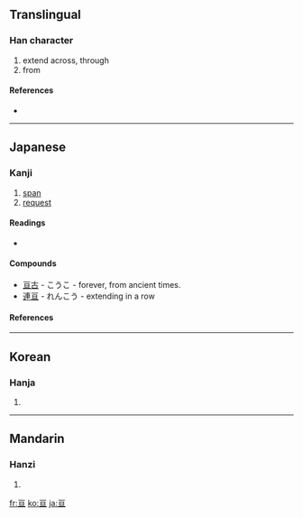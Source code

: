 {{also|亙}}<!-- may be replaced by zh-forms -->
==Translingual==

===Han character===
{{Han char|rn=7|rad=二|as=04|sn=6|four=|canj=一日一 (MAM)|ids=⿳[[一]][[日]][[一]]}}

# extend across, through
# from

====References====
* {{Han ref|kx=0087.040|dkj=00262|dj=0183.100|hdz=10017.160|uh=4E98|ud=20120}}

----

==Japanese==
{{ja-forms|[[亘]]|[[亘]]|[[亙]]}}

===Kanji===
{{ja-kanji|grade=n|rs=二04}}

# [[span]] 
# [[request]]

====Readings====
* {{ja-readings|on=[[せん]] (sen), [[かん]] (kan), [[こう]] (kō)|kun=[[もとめる]] (motomeru), [[わたる]] ([[亘る]], wataru)|nanori=[[せん]] (sen), [[のぶ]] (nobu), [[とおる]] (tōru), [[わたり]] (watari), [[ひろし]] (hiroshi) }}

====Compounds====
* [[亘古]] -  こうこ - forever, from ancient times.
* [[連亘]] - れんこう - extending in a row

====References====
{{ja-kref
|jis= 4F4B
|ku= 4743
|shift = 986a
|euc=
|freq= 1728
|nelson= 30 
|newnelson= 79 
|halpern= 1939 
|kld= 1232
|heisig= 32
|tuttle= 4c2.4
}}

----

==Korean==

===Hanja===
{{ko-hanja|hangeul=[[선]], [[환]]|rv=seon, hwan|mr=sŏn, hwan}}

# {{defn|Korean}}

----

==Mandarin==

===Hanzi===
{{cmn-hanzi|pin=[[gèn]] ([[gen4]])|wg=ken<sup>4</sup>}}

# {{defn|Mandarin}}

[[fr:亘]]
[[ko:亘]]
[[ja:亘]]